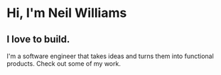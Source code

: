# Hi, I'm Neil Williams

## I love to build.

I'm a software engineer that takes ideas and turns them into functional products. Check out some of my work. 